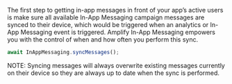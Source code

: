 The first step to getting in-app messages in front of your app’s active users is make sure all available In-App Messaging campaign messages are synced to their device, which would be triggered when an analytics or In-App Messaging event is triggered. Amplify In-App Messaging empowers you with the control of when and how often you perform this sync.

```js
await InAppMessaging.syncMessages();
```

<Callout informational>
  NOTE: Syncing messages will always overwrite existing messages currently on
  their device so they are always up to date when the sync is performed.
</Callout>
